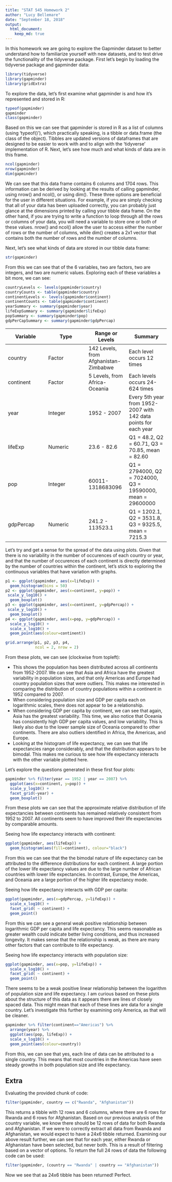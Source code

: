 ```yaml
---
title: "STAT 545 Homework 2"
author: "Lucy Bellemare"
date: "September 18, 2018"
output: 
  html_document:
    keep_md: true
---
```


In this homework we are going to explore the Gapminder dataset to better understand how to familiarize yourself with new datasets, and to test drive the functionality of the tidyverse package. First let's begin by loading the tidyverse package and gapminder data: 

```r
library(tidyverse)
library(gapminder)
library(gridExtra)
```

To explore the data, let's first examine what gapminder is and how it's represented and stored in R:

```r
typeof(gapminder)
gapminder
class(gapminder)
```

Based on this we can see that gapminder is stored in R as a list of columns (using 'typeof()'), which practically speaking, is a tibble or data.frame (the class of the object). Tibbles are updated versions of dataframes that are designed to be easier to work with and to align with the 'tidyverse' implementation of R. Next, let's see how much and what kinds of data are in this frame.

```r
ncol(gapminder)
nrow(gapminder)
dim(gapminder)
```

We can see that this data frame contains 6 columns and 1704 rows. This information can be derived by looking at the results of calling gapminder, using nrow() and ncol(), or using dim(). These three options are beneficial for the user in different situations. For example, if you are simply checking that all of your data has been uploaded correctly, you can probably just glance at the dimensions printed by calling your tibble data frame. On the other hand, if you are trying to write a function to loop through all the rows or columns of your data, you will need a variable to store one or both of these values. nrow() and ncol() allow the user to access either the number of rows or the number of columns, while dim() creates a 2x1 vector that contains both the number of rows and the number of columns. 

Next, let's see what kinds of data are stored in our tibble data frame:

```r
str(gapminder)
```

From this we can see that of the 6 variables, two are factors, two are integers, and two are numeric values. Exploring each of these variables a bit more, we can see:

```r
countryLevels <- levels(gapminder$country)
countryCounts <- table(gapminder$country)
continentLevels <- levels(gapminder$continent)
continentCounts <- table(gapminder$continent)
yearSummary <- summary(gapminder$year)
lifeExpSummary <- summary(gapminder$lifeExp)
popSummary <- summary(gapminder$pop)
gdpPerCapSummary <- summary(gapminder$gdpPercap)
```

Variable | Type | Range or Levels | Summary
------------|------------ |------------ |------------ 
country | Factor | 142 Levels, from Afghanistan-Zimbabwe | Each level occurs 12 times
continent | Factor | 5 Levels, from Africa-Oceania | Each levels occurs 24-624 times
year | Integer | 1952 - 2007 | Every 5th year from 1952-2007 with 142 data points for each year
lifeExp | Numeric | 23.6 - 82.6 | Q1 = 48.2, Q2 = 60.71, Q3 = 70.85, mean = 82.60
pop | Integer | 60011-1318683096 | Q1 = 2794000, Q2 = 7024000, Q3 = 19590000, mean = 29600000
gdpPercap | Numeric | 241.2 - 113523.1 | Q1 = 1202.1, Q2 = 3531.8, Q3 = 9325.5, mean = 7215.3

Let's try and get a sense for the spread of the data using plots. Given that there is no variability in the number of occurences of each country or year, and that the number of occurences of each continent is directly determined by the number of countries within the continent, let's stick to exploring the continuous variables that have variation with graphs.

```r
p1 <- ggplot(gapminder, aes(x=lifeExp)) +
  geom_histogram(bins = 50)
p2 <- ggplot(gapminder, aes(x=continent, y=pop)) +
 scale_y_log10() +
  geom_boxplot()
p3 <- ggplot(gapminder, aes(x=continent, y=gdpPercap)) +
 scale_y_log10() +
  geom_boxplot()
p4 <- ggplot(gapminder, aes(x=pop, y=gdpPercap)) +
  scale_y_log10() +
  scale_x_log10() +
  geom_point(aes(colour=continent))

grid.arrange(p1, p2, p3, p4,
             ncol = 2, nrow = 2)
```

From these plots, we can see (clockwise from topleft):

* This shows the population has been distributed across all continents from 1952-2007. We can see that Asia and Africa have the greatest variability in population sizes, and that only Americas and Europe had country population sizes that were outliers. This makes me interested in comparing the distribution of country populations within a continent in 1952 compared to 2007.
* When considering population size and GDP per capita each on logarithmic scales, there does not appear to be a relationship. 
* When considering GDP per capita by continent, we can see that again, Asia has the greatest variability. This time, we also notice that Oceania has consistently high GDP per capita values, and low variability. This is likely also due to the lower sample size of Oceania compared to other continents. There are also outliers identified in Africa, the Americas, and Europe.
* Looking at the histogram of life expectancy, we can see that life expectancies range considerably, and that the distribution appears to be bimodal. This makes me curious to see how life expectancy interacts with the other variable plotted here.

Let's explore the questions generated in these first four plots:

```r
gapminder %>% filter(year == 1952 | year == 2007) %>% 
  ggplot(aes(x=continent, y=pop)) +
  scale_y_log10() +
  facet_grid(~year) +
  geom_boxplot()
```

From these plots we can see that the approximate relative distribution of life expectancies between continents has remained relatively consistent from 1952 to 2007. All continents seem to have improved their life expectancies by comparable amounts.

Seeing how life expectancy interacts with continent:

```r
ggplot(gapminder, aes(lifeExp)) + 
  geom_histogram(aes(fill=continent), colour="black")
```

From this we can see that the the bimodal nature of life expectancy can be attributed to the difference distributions for each continent. A large portion of the lower life expectancy values are due to the large number of African countries with lower life expectancies. In contrast, Europe, the Americas, and Oceania are a large portion of the higher life expectancy mode. 

Seeing how life expectancy interacts with GDP per capita:

```r
ggplot(gapminder, aes(x=gdpPercap, y=lifeExp)) +
  scale_x_log10() +
  facet_grid( ~ continent) +
  geom_point()
```

From this we can see a general weak positive relationship between logarithmic GDP per capita and life expectancy. This seems reasonable as greater wealth could indicate better living conditions, and thus increased longevity. It makes sense that the relationship is weak, as there are many other factors that can contribute to life expectancy.

Seeing how life expectancy interacts with population size:

```r
ggplot(gapminder, aes(x=pop, y=lifeExp)) +
  scale_x_log10() +
  facet_grid( ~ continent) +
  geom_point()
```

There seems to be a weak positive linear relationship between the logarithm of population size and life expectancy. I am curious based on these plots about the structure of this data as it appears there are lines of closely spaced data. This might mean that each of these lines are data for a single country. Let's investigate this further by examining only America, as that will be cleaner.

```r
gapminder %>% filter(continent=="Americas") %>% 
  arrange(year) %>% 
  ggplot(aes(pop, lifeExp)) +
  scale_x_log10() +
  geom_point(aes(colour=country))
```

From this, we can see that yes, each line of data can be attributed to a single country. This means that most countries in the Americas have seen steady growths in both population size and life expectancy. 

## Extra

Evaluating the provided chunk of code:

```r
filter(gapminder, country == c("Rwanda", "Afghanistan"))
```

This returns a tibble with 12 rows and 6 columns, where there are 6 rows for Rwanda and 6 rows for Afghanistan. Based on our previous analysis of the country variable, we know there should be 12 rows of data for both Rwanda and Afghanistan. If we were to correctly extract all data from Rwanda and Afghanistan, we would expect to have a 24x6 tibble returned. Examining our above result further, we can see that for each year, either Rwanda or Afghanistan have been selected, but never both. This is a result of filtering based on a vector of options. To return the full 24 rows of data the following code can be used:

```r
filter(gapminder, (country == "Rwanda" | country == "Afghanistan"))
```

Now  we see that aa 24x6 tibble has been returned! Perfect.